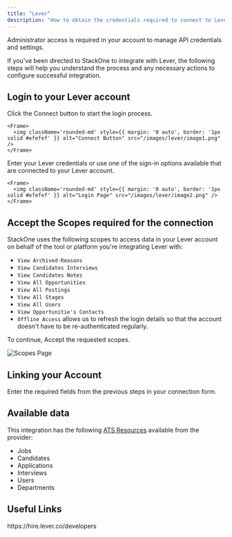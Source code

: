 ```yaml
---
title: "Lever"
description: "How to obtain the credentials required to connect to Lever."
---
```



<Note>
  Administrator access is required in your account to manage API credentials and settings.
</Note>

If you've been directed to StackOne to integrate with Lever, the following steps will help you understand the process and any necessary actions to configure successful integration.

## Login to your Lever account

<Steps>
  <Step title="Start the login process">
    Click the Connect button to start the login process.

    <Frame>
      <img className='rounded-md' style={{ margin: '0 auto', border: '1px solid #efefef' }} alt="Connect Button" src="/images/lever/image1.png" />
    </Frame>
  </Step>

  <Step title="Enter your credentials">
    Enter your Lever credentials or use one of the sign-in options available that are connected to your Lever account.

    <Frame>
      <img className='rounded-md' style={{ margin: '0 auto', border: '1px solid #efefef' }} alt="Login Page" src="/images/lever/image2.png" />
    </Frame>
  </Step>
</Steps>

## Accept the Scopes required for the connection

StackOne uses the following scopes to access data in your Lever account on behalf of the tool or platform you're integrating Lever with:

- `View Archived-Reasons`
- `View Candidates Interviews`
- `View Candidates Notes`
- `View All Opportunities`
- `View All Postings`
- `View All Stages`
- `View All Users`
- `View Opportunitie's Contacts`
- `Offline Access` allows us to refresh the login details so that the account doesn't have to be re-authenticated regularly.

To continue, Accept the requested scopes.

<Frame>
  <img className='rounded-md' style={{ margin: '0 auto', border: '1px solid #efefef' }} alt="Scopes Page" src="/images/lever/image3.png" />
</Frame>


## Linking your Account

Enter the required fields from the previous steps in your connection form.

<IntegrationFooter />

## Available data

This integration has the following [ATS Resources](https://docs.stackone.com/reference/getting-started-with-your-api) available from the provider:
- Jobs
- Candidates
- Applications
- Interviews
- Users
- Departments

## Useful Links
<Card title="API Reference" icon="link" href="https://hire.lever.co/developers">
    https://hire.lever.co/developers
</Card>